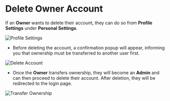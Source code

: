 # Delete Owner Account


If an **Owner** wants to delete their account, they can do so from **Profile Settings** under **Personal Settings**.

![Profile Settings](/images/deleteowner1.png)

- Before deleting the account, a confirmation popup will appear, informing you that ownership must be transferred to another user first.

![Delete Account](/images/deleteowner2.png)

- Once the **Owner** transfers ownership, they will become an **Admin** and can then proceed to delete their account. After deletion, they will be redirected to the login page.

![Transfer Ownership](/images/deleteowner3.png)
